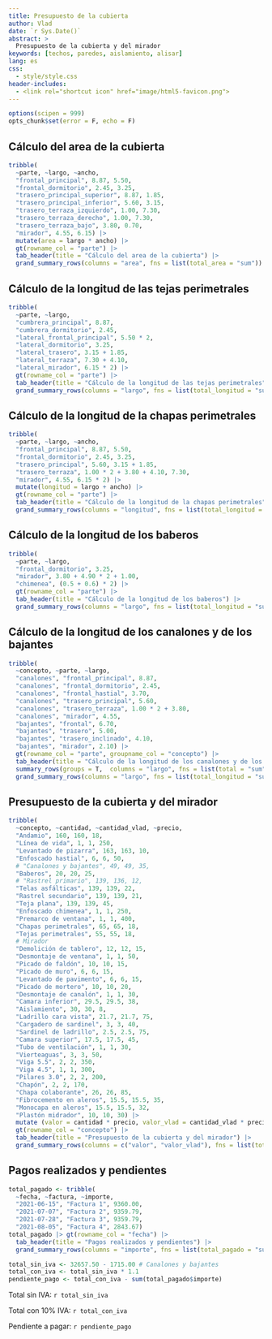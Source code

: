 ```yaml
---
title: Presupuesto de la cubierta
author: Vlad
date: `r Sys.Date()`
abstract: >
  Presupuesto de la cubierta y del mirador
keywords: [techos, paredes, aislamiento, alisar]
lang: es
css:
  - style/style.css
header-includes:
  - <link rel="shortcut icon" href="image/html5-favicon.png">
---
```


```r
options(scipen = 999)
opts_chunk$set(error = F, echo = F)
```

## Cálculo del area de la cubierta

```r
tribble(
  ~parte, ~largo, ~ancho,
  "frontal_principal", 8.87, 5.50,
  "frontal_dormitorio", 2.45, 3.25,
  "trasero_principal_superior", 8.87, 1.85,
  "trasero_principal_inferior", 5.60, 3.15,
  "trasero_terraza_izquierdo", 1.00, 7.30,
  "trasero_terraza_derecho", 1.00, 7.30,
  "trasero_terraza_bajo", 3.80, 0.70,
  "mirador", 4.55, 6.15) |>
  mutate(area = largo * ancho) |>
  gt(rowname_col = "parte") |>
  tab_header(title = "Cálculo del area de la cubierta") |>
  grand_summary_rows(columns = "area", fns = list(total_area = "sum"))
```

## Cálculo de la longitud de las tejas perimetrales

```r
tribble(
  ~parte, ~largo,
  "cumbrera_principal", 8.87,
  "cumbrera_dormitorio", 2.45,
  "lateral_frontal_principal", 5.50 * 2,
  "lateral_dormitorio", 3.25,
  "lateral_trasero", 3.15 + 1.85,
  "lateral_terraza", 7.30 + 4.10,
  "lateral_mirador", 6.15 * 2) |>
  gt(rowname_col = "parte") |>
  tab_header(title = "Cálculo de la longitud de las tejas perimetrales") |>
  grand_summary_rows(columns = "largo", fns = list(total_longitud = "sum"))
```

## Cálculo de la longitud de la chapas perimetrales

```r
tribble(
  ~parte, ~largo, ~ancho,
  "frontal_principal", 8.87, 5.50,
  "frontal_dormitorio", 2.45, 3.25,
  "trasero_principal", 5.60, 3.15 + 1.85,
  "trasero_terraza", 1.00 * 2 + 3.80 + 4.10, 7.30,
  "mirador", 4.55, 6.15 * 2) |>
  mutate(longitud = largo + ancho) |>
  gt(rowname_col = "parte") |>
  tab_header(title = "Cálculo de la longitud de la chapas perimetrales") |>
  grand_summary_rows(columns = "longitud", fns = list(total_longitud = "sum"))
```

## Cálculo de la longitud de los baberos

```r
tribble(
  ~parte, ~largo,
  "frontal_dormitorio", 3.25,
  "mirador", 3.80 + 4.90 * 2 + 1.00,
  "chimenea", (0.5 + 0.6) * 2) |>
  gt(rowname_col = "parte") |>
  tab_header(title = "Cálculo de la longitud de los baberos") |>
  grand_summary_rows(columns = "largo", fns = list(total_longitud = "sum"))
```

## Cálculo de la longitud de los canalones y de los bajantes

```r
tribble(
  ~concepto, ~parte, ~largo,
  "canalones", "frontal_principal", 8.87,
  "canalones", "frontal_dormitorio", 2.45,
  "canalones", "frontal_hastial", 3.70,
  "canalones", "trasero_principal", 5.60,
  "canalones", "trasero_terraza", 1.00 * 2 + 3.80,
  "canalones", "mirador", 4.55,
  "bajantes", "frontal", 6.70,
  "bajantes", "trasero", 5.00,
  "bajantes", "trasero_inclinado", 4.10,
  "bajantes", "mirador", 2.10) |>
  gt(rowname_col = "parte", groupname_col = "concepto") |>
  tab_header(title = "Cálculo de la longitud de los canalones y de los bajantes") |>
  summary_rows(groups = T,  columns = "largo", fns = list(total = "sum")) |>
  grand_summary_rows(columns = "largo", fns = list(total_longitud = "sum"))
```

## Presupuesto de la cubierta y del mirador

```r
tribble(
  ~concepto, ~cantidad, ~cantidad_vlad, ~precio,
  "Andamio", 160, 160, 18,
  "Línea de vida", 1, 1, 250,
  "Levantado de pizarra", 163, 163, 10,
  "Enfoscado hastial", 6, 6, 50,
  # "Canalones y bajantes", 49, 49, 35,
  "Baberos", 20, 20, 25,
  # "Rastrel primario", 139, 136, 12,
  "Telas asfálticas", 139, 139, 22,
  "Rastrel secundario", 139, 139, 21,
  "Teja plana", 139, 139, 45,
  "Enfoscado chimenea", 1, 1, 250,
  "Premarco de ventana", 1, 1, 400,
  "Chapas perimetrales", 65, 65, 18,
  "Tejas perimetrales", 55, 55, 18,
  # Mirador
  "Demolición de tablero", 12, 12, 15,
  "Desmontaje de ventana", 1, 1, 50,
  "Picado de faldón", 10, 10, 15,
  "Picado de muro", 6, 6, 15,
  "Levantado de pavimento", 6, 6, 15,
  "Picado de mortero", 10, 10, 20,
  "Desmontaje de canalón", 1, 1, 30,
  "Camara inferior", 29.5, 29.5, 38,
  "Aislamiento", 30, 30, 8,
  "Ladrillo cara vista", 21.7, 21.7, 75,
  "Cargadero de sardinel", 3, 3, 40,
  "Sardinel de ladrillo", 2.5, 2.5, 75,
  "Camara superior", 17.5, 17.5, 45,
  "Tubo de ventilación", 1, 1, 30,
  "Vierteaguas", 3, 3, 50,
  "Viga 5.5", 2, 2, 350,
  "Viga 4.5", 1, 1, 300,
  "Pilares 3.0", 2, 2, 200,
  "Chapón", 2, 2, 170,
  "Chapa colaborante", 26, 26, 85,
  "Fibrocemento en aleros", 15.5, 15.5, 35,
  "Monocapa en aleros", 15.5, 15.5, 32,
  "Plastón midrador", 10, 10, 30) |>
  mutate (valor = cantidad * precio, valor_vlad = cantidad_vlad * precio) |>
  gt(rowname_col = "concepto") |>
  tab_header(title = "Presupuesto de la cubierta y del mirador") |>
  grand_summary_rows(columns = c("valor", "valor_vlad"), fns = list(total = "sum"))
```

## Pagos realizados y pendientes

```r
total_pagado <- tribble(
  ~fecha, ~factura, ~importe,
  "2021-06-15", "Factura 1", 9360.00,
  "2021-07-07", "Factura 2", 9359.79,
  "2021-07-28", "Factura 3", 9359.79,
  "2021-08-05", "Factura 4", 2843.67)
total_pagado |> gt(rowname_col = "fecha") |>
  tab_header(title = "Pagos realizados y pendientes") |>
  grand_summary_rows(columns = "importe", fns = list(total_pagado = "sum"))
```

```r
total_sin_iva <- 32657.50 - 1715.00 # Canalones y bajantes
total_con_iva <- total_sin_iva * 1.1
pendiente_pago <- total_con_iva - sum(total_pagado$importe)
```

Total sin IVA: `r total_sin_iva`

Total con 10% IVA: `r total_con_iva`

Pendiente a pagar: `r pendiente_pago`
